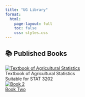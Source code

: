 ---
title: "UG Library"
format:
  html:
    page-layout: full
    toc: false
    css: styles.css
---

## 📚 Published Books {.unnumbered}

<div class="book-grid">

<div class="book-item">
  <a href="https://statoberrypapaya.github.io/TextbookofAgstat/" target="_blank">
    <img src="images/UG/statcover.jpg" alt="Textbook of Agricultural Statistics">
  </a>
  <div class="book-title">Textbook of Agricultural Statistics</div>
  <div class="book-subtitle">Suitable for STAT 3202</div>
</div>

 
<a href="https://example.com/book2" target="_blank" class="book-item">
  <img src="images/cover2.jpg" alt="Book 2">
  <div class="book-title">Book Two</div>
</a>

<!-- Add more books similarly -->

</div>

